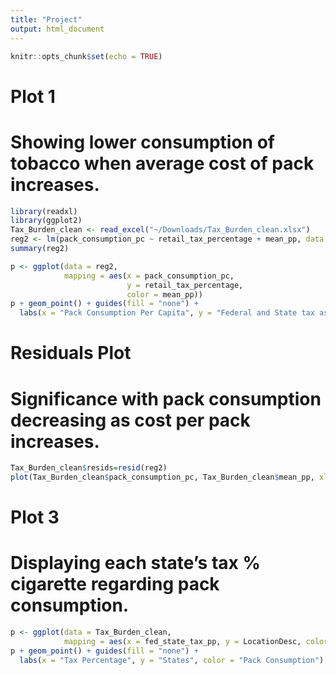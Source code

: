 ```yaml
---
title: "Project"
output: html_document
---
```


```r
knitr::opts_chunk$set(echo = TRUE)
```


# Plot 1 
# Showing lower consumption of tobacco when average cost of pack increases. 
```r
library(readxl)
library(ggplot2)
Tax_Burden_clean <- read_excel("~/Downloads/Tax_Burden_clean.xlsx")
reg2 <- lm(pack_consumption_pc ~ retail_tax_percentage + mean_pp, data = Tax_Burden_clean) 
summary(reg2)

p <- ggplot(data = reg2,
            mapping = aes(x = pack_consumption_pc,
                          y = retail_tax_percentage,
                          color = mean_pp))
p + geom_point() + guides(fill = "none") +
  labs(x = "Pack Consumption Per Capita", y = "Federal and State tax as a Percentage of Retail Price", color = "Average Cost Per Pack")

```

# Residuals Plot 
# Significance with pack consumption decreasing as cost per pack increases.

```r
Tax_Burden_clean$resids=resid(reg2)
plot(Tax_Burden_clean$pack_consumption_pc, Tax_Burden_clean$mean_pp, xlab="Pack Consumption", ylab="Average Cost per pack", main="Pack v.s. Consumption")
```

# Plot 3
# Displaying each state's tax % cigarette regarding pack consumption. 
```r
p <- ggplot(data = Tax_Burden_clean,
            mapping = aes(x = fed_state_tax_pp, y = LocationDesc, color = pack_consumption_pc))
p + geom_point() + guides(fill = "none") +
  labs(x = "Tax Percentage", y = "States", color = "Pack Consumption")

```




